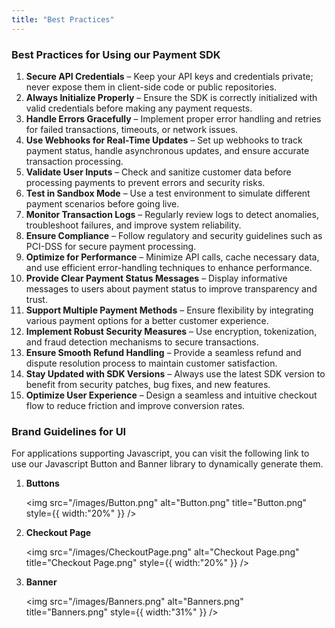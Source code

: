 ```yaml
---
title: "Best Practices"
---
```


### Best Practices for Using our Payment SDK

 1. **Secure API Credentials** – Keep your API keys and credentials private; never expose them in client-side code or public repositories.
 2. **Always Initialize Properly** – Ensure the SDK is correctly initialized with valid credentials before making any payment requests.
 3. **Handle Errors Gracefully** – Implement proper error handling and retries for failed transactions, timeouts, or network issues.
 4. **Use Webhooks for Real-Time Updates** – Set up webhooks to track payment status, handle asynchronous updates, and ensure accurate transaction processing.
 5. **Validate User Inputs** – Check and sanitize customer data before processing payments to prevent errors and security risks.
 6. **Test in Sandbox Mode** – Use a test environment to simulate different payment scenarios before going live.
 7. **Monitor Transaction Logs** – Regularly review logs to detect anomalies, troubleshoot failures, and improve system reliability.
 8. **Ensure Compliance** – Follow regulatory and security guidelines such as PCI-DSS for secure payment processing.
 9. **Optimize for Performance** – Minimize API calls, cache necessary data, and use efficient error-handling techniques to enhance performance.
10. **Provide Clear Payment Status Messages** – Display informative messages to users about payment status to improve transparency and trust.
11. **Support Multiple Payment Methods** – Ensure flexibility by integrating various payment options for a better customer experience.
12. **Implement Robust Security Measures** – Use encryption, tokenization, and fraud detection mechanisms to secure transactions.
13. **Ensure Smooth Refund Handling** – Provide a seamless refund and dispute resolution process to maintain customer satisfaction.
14. **Stay Updated with SDK Versions** – Always use the latest SDK version to benefit from security patches, bug fixes, and new features.
15. **Optimize User Experience** – Design a seamless and intuitive checkout flow to reduce friction and improve conversion rates.

### Brand Guidelines for UI

For applications supporting Javascript, you can visit the following link to use our Javascript Button and Banner library to dynamically generate them. 

1. **Buttons**

   <img
     src="/images/Button.png"
     alt="Button.png"
     title="Button.png"
     style={{ width:"20%" }}
   />
2. **Checkout Page**

   <img
     src="/images/CheckoutPage.png"
     alt="Checkout Page.png"
     title="Checkout Page.png"
     style={{ width:"20%" }}
   />
3. **Banner**

   <img
     src="/images/Banners.png"
     alt="Banners.png"
     title="Banners.png"
     style={{ width:"31%" }}
   />